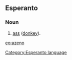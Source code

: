 ==Esperanto==
===Noun===
# [[ass]] ([[donkey]]).

[[eo:azeno]]
[[Category:Esperanto language]]
{{Universala Vortaro}}